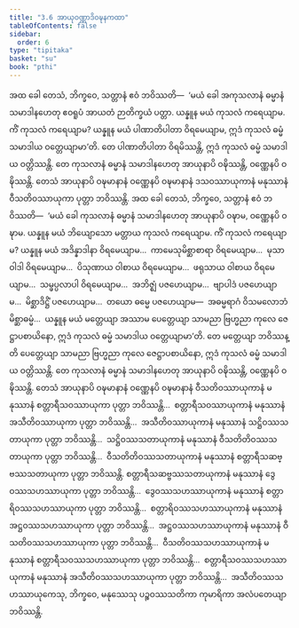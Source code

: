 ```yaml
---
title: "3.6 အာယုဝဏ္ဏာဒိဝဍ္ဎနကထာ"
tableOfContents: false
sidebar:
  order: 6
type: "tipitaka"
basket: "su"
book: "pthi"
---
```



<DynamicBreadcrumb />

<Division number="105" book="pthi">

<Paragraph number="225" book="pthi">
အထ ခေါ တေသံ, ဘိက္ခဝေ, သတ္တာနံ ဧဝံ ဘဝိဿတိ—  ‘မယံ ခေါ အကုသလာနံ ဓမ္မာနံ သမာဒါနဟေတု ဧဝရူပံ အာယတံ ဉာတိက္ခယံ ပတ္တာ. ယန္နူန မယံ ကုသလံ ကရေယျာမ. ကိံ ကုသလံ ကရေယျာမ? ယန္နူန မယံ ပါဏာတိပါတာ ဝိရမေယျာမ, ဣဒံ ကုသလံ ဓမ္မံ သမာဒါယ ဝတ္တေယျာမာ’တိ. တေ ပါဏာတိပါတာ ဝိရမိဿန္တိ, ဣဒံ ကုသလံ ဓမ္မံ သမာဒါယ ဝတ္တိဿန္တိ. တေ ကုသလာနံ ဓမ္မာနံ သမာဒါနဟေတု အာယုနာပိ ဝဍ္ဎိဿန္တိ, ဝဏ္ဏေနပိ ဝဍ္ဎိဿန္တိ. တေသံ အာယုနာပိ ဝဍ္ဎမာနာနံ ဝဏ္ဏေနပိ ဝဍ္ဎမာနာနံ ဒသဝဿာယုကာနံ မနုဿာနံ ဝီသတိဝဿာယုကာ ပုတ္တာ ဘဝိဿန္တိ.
</Paragraph>

<Paragraph number="226" book="pthi">
အထ ခေါ တေသံ, ဘိက္ခဝေ, သတ္တာနံ ဧဝံ ဘဝိဿတိ—  ‘မယံ ခေါ ကုသလာနံ ဓမ္မာနံ သမာဒါနဟေတု အာယုနာပိ ဝဍ္ဎာမ, ဝဏ္ဏေနပိ ဝဍ္ဎာမ. ယန္နူန မယံ ဘိယျောသော မတ္တာယ ကုသလံ ကရေယျာမ. ကိံ ကုသလံ ကရေယျာမ? ယန္နူန မယံ အဒိန္နာဒါနာ ဝိရမေယျာမ…  ကာမေသုမိစ္ဆာစာရာ ဝိရမေယျာမ…  မုသာဝါဒါ ဝိရမေယျာမ…  ပိသုဏာယ ဝါစာယ ဝိရမေယျာမ…  ဖရုသာယ ဝါစာယ ဝိရမေယျာမ…  သမ္ဖပ္ပလာပါ ဝိရမေယျာမ…  အဘိဇ္ဈံ ပဇဟေယျာမ…  ဗျာပါဒံ ပဇဟေယျာမ…  မိစ္ဆာဒိဋ္ဌိံ ပဇဟေယျာမ…  တယော ဓမ္မေ ပဇဟေယျာမ—  အဓမ္မရာဂံ ဝိသမလောဘံ မိစ္ဆာဓမ္မံ…  ယန္နူန မယံ မတ္တေယျာ အဿာမ ပေတ္တေယျာ သာမညာ ဗြဟ္မညာ ကုလေ ဇေဋ္ဌာပစာယိနော, ဣဒံ ကုသလံ ဓမ္မံ သမာဒါယ ဝတ္တေယျာမာ’တိ. တေ မတ္တေယျာ ဘဝိဿန္တိ ပေတ္တေယျာ သာမညာ ဗြဟ္မညာ ကုလေ ဇေဋ္ဌာပစာယိနော, ဣဒံ ကုသလံ ဓမ္မံ သမာဒါယ ဝတ္တိဿန္တိ.
</Paragraph>

<Paragraph number="227" book="pthi">
တေ ကုသလာနံ ဓမ္မာနံ သမာဒါနဟေတု အာယုနာပိ ဝဍ္ဎိဿန္တိ, ဝဏ္ဏေနပိ ဝဍ္ဎိဿန္တိ. တေသံ အာယုနာပိ ဝဍ္ဎမာနာနံ ဝဏ္ဏေနပိ ဝဍ္ဎမာနာနံ ဝီသတိဝဿာယုကာနံ မနုဿာနံ စတ္တာရီသဝဿာယုကာ ပုတ္တာ ဘဝိဿန္တိ…  စတ္တာရီသဝဿာယုကာနံ မနုဿာနံ အသီတိဝဿာယုကာ ပုတ္တာ ဘဝိဿန္တိ…  အသီတိဝဿာယုကာနံ မနုဿာနံ သဋ္ဌိဝဿသတာယုကာ ပုတ္တာ ဘဝိဿန္တိ…  သဋ္ဌိဝဿသတာယုကာနံ မနုဿာနံ ဝီသတိတိဝဿသတာယုကာ ပုတ္တာ ဘဝိဿန္တိ…  ဝီသတိတိဝဿသတာယုကာနံ မနုဿာနံ စတ္တာရီသဆဗ္ဗဿသတာယုကာ ပုတ္တာ ဘဝိဿန္တိ. စတ္တာရီသဆဗ္ဗဿသတာယုကာနံ မနုဿာနံ ဒွေဝဿသဟဿာယုကာ ပုတ္တာ ဘဝိဿန္တိ…  ဒွေဝဿသဟဿာယုကာနံ မနုဿာနံ စတ္တာရိဝဿသဟဿာယုကာ ပုတ္တာ ဘဝိဿန္တိ…  စတ္တာရိဝဿသဟဿာယုကာနံ မနုဿာနံ အဋ္ဌဝဿသဟဿာယုကာ ပုတ္တာ ဘဝိဿန္တိ…  အဋ္ဌဝဿသဟဿာယုကာနံ မနုဿာနံ ဝီသတိဝဿသဟဿာယုကာ ပုတ္တာ ဘဝိဿန္တိ…  ဝီသတိဝဿသဟဿာယုကာနံ မနုဿာနံ စတ္တာရီသဝဿသဟဿာယုကာ ပုတ္တာ ဘဝိဿန္တိ…  စတ္တာရီသဝဿသဟဿာယုကာနံ မနုဿာနံ အသီတိဝဿသဟဿာယုကာ ပုတ္တာ ဘဝိဿန္တိ…  အသီတိဝဿသဟဿာယုကေသု, ဘိက္ခဝေ, မနုဿေသု ပဉ္စဝဿသတိကာ ကုမာရိကာ အလံပတေယျာ ဘဝိဿန္တိ.
</Paragraph>
</Division>